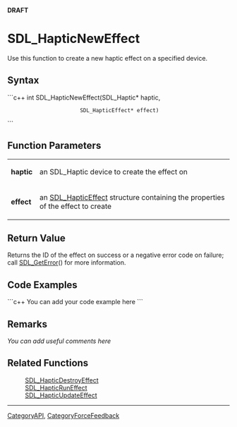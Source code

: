 <span color="red">'''DRAFT'''</span>

= SDL_HapticNewEffect =
Use this function to create a new haptic effect on a specified device.


== Syntax ==
```c++
int SDL_HapticNewEffect(SDL_Haptic*       haptic,
                        SDL_HapticEffect* effect)
```

== Function Parameters ==
{|
|'''haptic'''
|an SDL_Haptic device to create the effect on
|-
|'''effect'''
|an [[SDL_HapticEffect]] structure containing the properties of the effect to create
|}

== Return Value ==
Returns the ID of the effect on success or a negative error code on failure; call [[SDL_GetError]]() for more information.

== Code Examples ==
```c++
You can add your code example here
```

== Remarks ==
''You can add useful comments here''

== Related Functions ==
:[[SDL_HapticDestroyEffect]]
:[[SDL_HapticRunEffect]]
:[[SDL_HapticUpdateEffect]]

----
[[CategoryAPI]], [[CategoryForceFeedback]]
